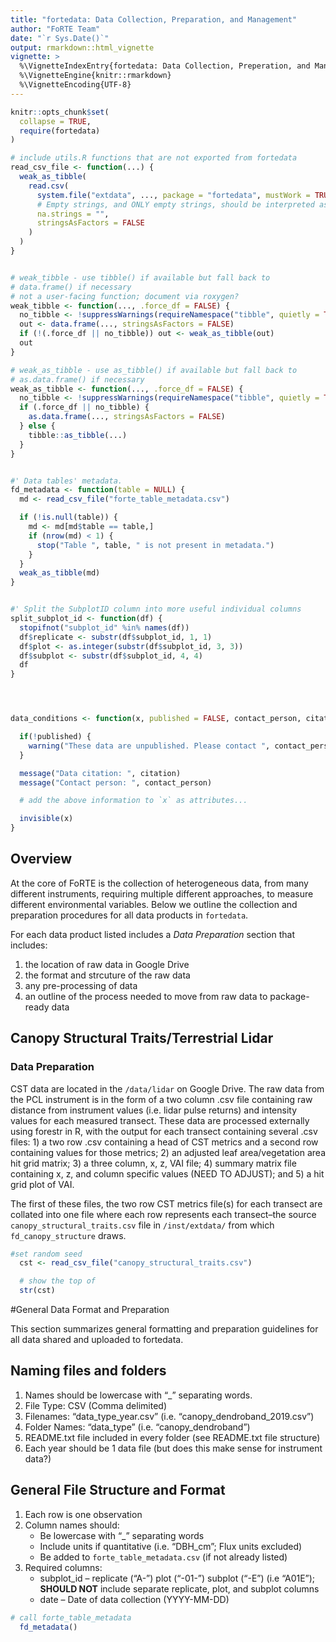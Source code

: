 ```yaml
---
title: "fortedata: Data Collection, Preparation, and Management"
author: "FoRTE Team"
date: "`r Sys.Date()`"
output: rmarkdown::html_vignette
vignette: >
  %\VignetteIndexEntry{fortedata: Data Collection, Preperation, and Management}
  %\VignetteEngine{knitr::rmarkdown}
  %\VignetteEncoding{UTF-8}
---
```


```r
knitr::opts_chunk$set(
  collapse = TRUE,
  require(fortedata)
)

# include utils.R functions that are not exported from fortedata
read_csv_file <- function(...) {
  weak_as_tibble(
    read.csv(
      system.file("extdata", ..., package = "fortedata", mustWork = TRUE),
      # Empty strings, and ONLY empty strings, should be interpreted as missing values.
      na.strings = "",
      stringsAsFactors = FALSE
    )
  )
}


# weak_tibble - use tibble() if available but fall back to
# data.frame() if necessary
# not a user-facing function; document via roxygen?
weak_tibble <- function(..., .force_df = FALSE) {
  no_tibble <- !suppressWarnings(requireNamespace("tibble", quietly = TRUE))
  out <- data.frame(..., stringsAsFactors = FALSE)
  if (!(.force_df || no_tibble)) out <- weak_as_tibble(out)
  out
}

# weak_as_tibble - use as_tibble() if available but fall back to
# as.data.frame() if necessary
weak_as_tibble <- function(..., .force_df = FALSE) {
  no_tibble <- !suppressWarnings(requireNamespace("tibble", quietly = TRUE))
  if (.force_df || no_tibble) {
    as.data.frame(..., stringsAsFactors = FALSE)
  } else {
    tibble::as_tibble(...)
  }
}


#' Data tables' metadata.
fd_metadata <- function(table = NULL) {
  md <- read_csv_file("forte_table_metadata.csv")

  if (!is.null(table)) {
    md <- md[md$table == table,]
    if (nrow(md) < 1) {
      stop("Table ", table, " is not present in metadata.")
    }
  }
  weak_as_tibble(md)
}


#' Split the SubplotID column into more useful individual columns
split_subplot_id <- function(df) {
  stopifnot("subplot_id" %in% names(df))
  df$replicate <- substr(df$subplot_id, 1, 1)
  df$plot <- as.integer(substr(df$subplot_id, 3, 3))
  df$subplot <- substr(df$subplot_id, 4, 4)
  df
}




data_conditions <- function(x, published = FALSE, contact_person, citation) {

  if(!published) {
    warning("These data are unpublished. Please contact ", contact_person, " to ask about using")
  }

  message("Data citation: ", citation)
  message("Contact person: ", contact_person)

  # add the above information to `x` as attributes...

  invisible(x)
}


```

## Overview
At the core of FoRTE is the collection of heterogeneous data, from many different instruments, requiring multiple different approaches, to measure different environmental variables. Below we outline the collection and preparation procedures for all data products in `fortedata`. 

For each data product listed includes a  *Data Preparation* section that includes:

1) the location of raw data in Google Drive
2) the format and strcuture of the raw data
3) any pre-processing of data
4) an outline of the process needed to move from raw data to package-ready data

## Canopy Structural Traits/Terrestrial Lidar

### Data Preparation
CST data are located in the `/data/lidar` on Google Drive. 
The raw data  from the PCL instrument is in the form of a two column .csv file containing raw distance from instrument values (i.e. lidar pulse returns) and intensity values for each measured transect. These data are processed externally using forestr in R, with the output for each transect containing several .csv files: 1) a two row .csv containing a head of CST metrics and a second row containing values for those metrics; 2) an adjusted leaf area/vegetation area hit grid matrix; 3) a three column, x, z, VAI file; 4) summary matrix file containing x, z, and column specific values (NEED TO ADJUST); and 5) a hit grid plot of VAI.

The first of these files, the two row CST metrics file(s) for each transect are collated into one file where each row represents each transect--the source `canopy_structural_traits.csv` file in `/inst/extdata/` from which `fd_canopy_structure` draws.

```r
#set random seed
  cst <- read_csv_file("canopy_structural_traits.csv")

  # show the top of 
  str(cst)
```

#General Data Format and Preparation

This section summarizes general formatting and preparation guidelines for all data
shared and uploaded to fortedata. 

## Naming files and folders

  1. Names should be lowercase with "_" separating words.
  2. File Type: CSV (Comma delimited)
  3. Filenames: "data_type_year.csv" (i.e. "canopy_dendroband_2019.csv")
  4. Folder Names: "data_type" (i.e. "canopy_dendroband")
  5. README.txt file included in every folder (see README.txt file structure)
  5. Each year should be 1 data file (but does this make sense for instrument data?)
  
## General File Structure and Format
  
  1. Each row is one observation
  2. Column names should:
      + Be lowercase with "_" separating words 
      + Include units if quantitative (i.e. "DBH_cm"; Flux units excluded)
      + Be added to `forte_table_metadata.csv` (if not already listed)
  3. Required columns:
      + subplot_id -- replicate ("A-") plot ("-01-") subplot ("-E") (i.e "A01E");                               **SHOULD NOT** include separate replicate, plot, and subplot columns
      + date -- Date of data collection (YYYY-MM-DD)
        
```r
# call forte_table_metadata
  fd_metadata()

```

